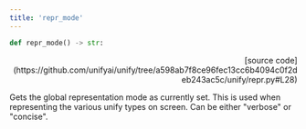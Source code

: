 ```yaml
---
title: 'repr_mode'
---
```


```python
def repr_mode() -> str:
```

<p align="right">[source code](https://github.com/unifyai/unify/tree/a598ab7f8ce96fec13cc6b4094c0f2deb243ac5c/unify/repr.py#L28)</p>

Gets the global representation mode as currently set. This is used when representing
the various unify types on screen. Can be either "verbose" or "concise".